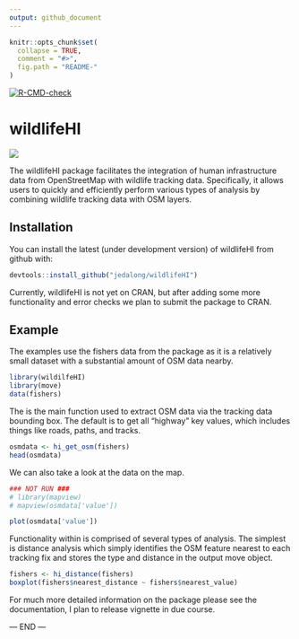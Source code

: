 ```yaml
---
output: github_document
---
```


<!-- README.md is generated from README.Rmd. Please edit that file -->

```r
knitr::opts_chunk$set(
  collapse = TRUE,
  comment = "#>",
  fig.path = "README-"
)
```

<!-- badges: start -->
[![R-CMD-check](https://github.com/MattK-16/wildlifeHI/actions/workflows/R-CMD-check.yaml/badge.svg)](https://github.com/MattK-16/wildlifeHI/actions/workflows/R-CMD-check.yaml)
<!-- badges: end -->

# wildlifeHI

[![](https://cranlogs.r-pkg.org/badges/wildlifeHI)](https://cran.r-project.org/package=wildlifeHI)

The wildlifeHI package facilitates the integration of human infrastructure data from OpenStreetMap with wildlife tracking data. Specifically, it allows users to quickly and efficiently perform various types of analysis by combining wildlife tracking data with OSM layers.

## Installation

You can install the latest (under development version) of wildlifeHI from github with:

```r
devtools::install_github("jedalong/wildlifeHI")
```

Currently, wildlifeHI is not yet on CRAN, but after adding some more functionality and error checks we plan to submit the package to CRAN. 

## Example

The examples use the fishers data from the \code{move} package as it is a relatively small dataset with a substantial amount of OSM data nearby.

```r
library(wildilfeHI)
library(move)
data(fishers)
```

The \code{hi_get_osm} is the main function used to extract OSM data via the tracking data bounding box. The default is to get all "highway" key values, which includes things like roads, paths, and tracks.

```r
osmdata <- hi_get_osm(fishers)
head(osmdata)
```

We can also take a look at the data on the map. 

```r
### NOT RUN ###
# library(mapview)
# mapview(osmdata['value'])

plot(osmdata['value'])
```

Functionality within \code{wildlifeHI} is comprised of several types of analysis. The simplest is distance analysis which simply identifies the OSM feature nearest to each tracking fix and stores the type and distance in the output move object.

```r
fishers <- hi_distance(fishers)
boxplot(fishers$nearest_distance ~ fishers$nearest_value)
```


For much more detailed information on the package please see the documentation, I plan to release vignette in due course.

--- END --- 